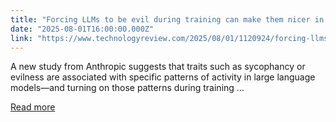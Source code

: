 ```yaml
---
title: "Forcing LLMs to be evil during training can make them nicer in the long run"
date: "2025-08-01T16:00:00.000Z"
link: "https://www.technologyreview.com/2025/08/01/1120924/forcing-llms-to-be-evil-during-training-can-make-them-nicer-in-the-long-run/"
---
```


A new study from Anthropic suggests that traits such as sycophancy or evilness are associated with specific patterns of activity in large language models—and turning on those patterns during training ...

[Read more](https://www.technologyreview.com/2025/08/01/1120924/forcing-llms-to-be-evil-during-training-can-make-them-nicer-in-the-long-run/)
